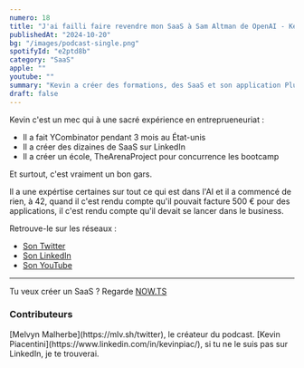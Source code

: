 ```yaml
---
numero: 18
title: "J'ai failli faire revendre mon SaaS à Sam Altman de OpenAI - Kevin Piacentini #18"
publishedAt: "2024-10-20"
bg: "/images/podcast-single.png"
spotifyId: "e2ptd8b"
category: "SaaS"
apple: ""
youtube: ""
summary: "Kevin a créer des formations, des SaaS et son application PluginLabl à générer +180'000 euros ! C'est un expert de la tech, qui à une histoire qui va te passionner."
draft: false
---
```


Kevin c'est un mec qui à une sacré expérience en entreprueneuriat :

* Il a fait YCombinator pendant 3 mois au État-unis
* Il a créer des dizaines de SaaS sur LinkedIn
* Il a créer un école, TheArenaProject pour concurrence les bootcamp

Et surtout, c'est vraiment un bon gars.

Il a une expértise certaines sur tout ce qui est dans l'AI et il a commencé de rien, à 42, quand il c'est rendu compte qu'il pouvait facture 500 € pour des applications, il c'est rendu compte qu'il devait se lancer dans le business.

Retrouve-le sur les réseaux :

- [Son Twitter](https://x.com/kevinpiac)
- [Son LinkedIn](https://www.linkedin.com/in/kevinpiac/) 
- [Son YouTube](https://www.youtube.com/@kevinpiac)

---

Tu veux créer un SaaS ? Regarde [NOW.TS](https://nowts.app)

### Contributeurs

<Contributor>
  [Melvyn Malherbe](https://mlv.sh/twitter), le créateur du podcast.
</Contributor>
<Contributor>
  [Kevin Piacentini](https://www.linkedin.com/in/kevinpiac/), si tu ne le suis pas sur LinkedIn, je te trouverai.
</Contributor>